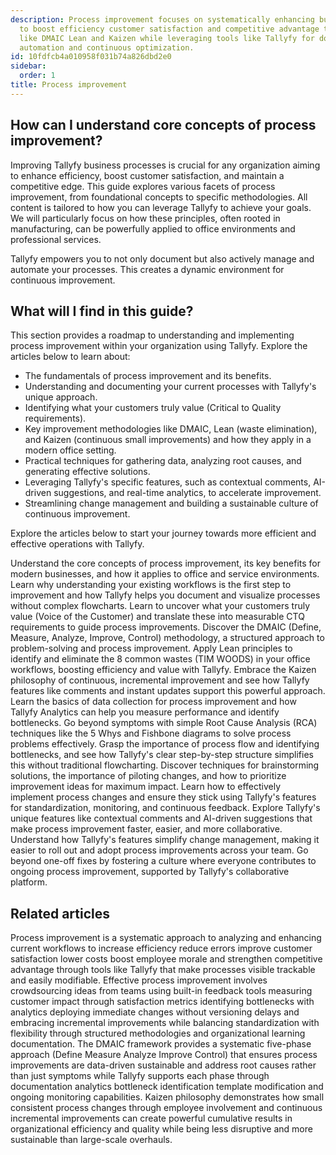 ```yaml
---
description: Process improvement focuses on systematically enhancing business workflows
  to boost efficiency customer satisfaction and competitive advantage through methodologies
  like DMAIC Lean and Kaizen while leveraging tools like Tallyfy for documentation
  automation and continuous optimization.
id: 10fdfcb4a010958f031b74a826dbd2e0
sidebar:
  order: 1
title: Process improvement
---
```


## How can I understand core concepts of process improvement?

Improving Tallyfy business processes is crucial for any organization aiming to enhance efficiency, boost customer satisfaction, and maintain a competitive edge. This guide explores various facets of process improvement, from foundational concepts to specific methodologies. All content is tailored to how you can leverage Tallyfy to achieve your goals. We will particularly focus on how these principles, often rooted in manufacturing, can be powerfully applied to office environments and professional services.

Tallyfy empowers you to not only document but also actively manage and automate your processes. This creates a dynamic environment for continuous improvement.

## What will I find in this guide?

This section provides a roadmap to understanding and implementing process improvement within your organization using Tallyfy. Explore the articles below to learn about:

-   The fundamentals of process improvement and its benefits.
-   Understanding and documenting your current processes with Tallyfy's unique approach.
-   Identifying what your customers truly value (Critical to Quality requirements).
-   Key improvement methodologies like DMAIC, Lean (waste elimination), and Kaizen (continuous small improvements) and how they apply in a modern office setting.
-   Practical techniques for gathering data, analyzing root causes, and generating effective solutions.
-   Leveraging Tallyfy's specific features, such as contextual comments, AI-driven suggestions, and real-time analytics, to accelerate improvement.
-   Streamlining change management and building a sustainable culture of continuous improvement.

Explore the articles below to start your journey towards more efficient and effective operations with Tallyfy.


<CardGrid>
  <LinkTitleCard header="<b>What is process improvement and why is it vital?</b>" href="./what-is-process-improvement/" >Understand the core concepts of process improvement, its key benefits for modern businesses, and how it applies to office and service environments.</LinkTitleCard>
  <LinkTitleCard header="<b>Understanding your current processes with Tallyfy</b>" href="./understanding-your-current-processes-with-tallyfy/" >Learn why understanding your existing workflows is the first step to improvement and how Tallyfy helps you document and visualize processes without complex flowcharts.</LinkTitleCard>
  <LinkTitleCard header="<b>Identifying customer needs and Critical to Quality (CTQ) requirements</b>" href="./identifying-customer-needs-and-critical-to-quality-ctq-requirements/" >Learn to uncover what your customers truly value (Voice of the Customer) and translate these into measurable CTQ requirements to guide process improvements.</LinkTitleCard>
  <LinkTitleCard header="<b>Introduction to DMAIC for process improvement</b>" href="./introduction-to-dmaic-for-process-improvement/" >Discover the DMAIC (Define, Measure, Analyze, Improve, Control) methodology, a structured approach to problem-solving and process improvement.</LinkTitleCard>
  <LinkTitleCard header="<b>Lean thinking: eliminating waste in office processes</b>" href="./lean-thinking-eliminating-waste-in-office-processes/" >Apply Lean principles to identify and eliminate the 8 common wastes (TIM WOODS) in your office workflows, boosting efficiency and value with Tallyfy.</LinkTitleCard>
  <LinkTitleCard header="<b>Kaizen: making continuous small improvements with Tallyfy</b>" href="./kaizen-making-continuous-small-improvements-with-tallyfy/" >Embrace the Kaizen philosophy of continuous, incremental improvement and see how Tallyfy features like comments and instant updates support this powerful approach.</LinkTitleCard>
  <LinkTitleCard header="<b>Gathering data and using Tallyfy analytics for insights</b>" href="./gathering-data-and-using-tallyfy-analytics-for-insights/" >Learn the basics of data collection for process improvement and how Tallyfy Analytics can help you measure performance and identify bottlenecks.</LinkTitleCard>
  <LinkTitleCard header="<b>Simple root cause analysis techniques to find why problems occur</b>" href="./simple-root-cause-analysis-techniques/" >Go beyond symptoms with simple Root Cause Analysis (RCA) techniques like the 5 Whys and Fishbone diagrams to solve process problems effectively.</LinkTitleCard>
  <LinkTitleCard header="<b>Understanding process flow without complex flowcharts</b>" href="./understanding-process-flow-without-complex-flowcharts/" >Grasp the importance of process flow and identifying bottlenecks, and see how Tallyfy's clear step-by-step structure simplifies this without traditional flowcharting.</LinkTitleCard>
  <LinkTitleCard header="<b>Generating, testing, and prioritizing improvement ideas</b>" href="./generating-testing-and-prioritizing-improvement-ideas/" >Discover techniques for brainstorming solutions, the importance of piloting changes, and how to prioritize improvement ideas for maximum impact.</LinkTitleCard>
  <LinkTitleCard header="<b>Implementing changes and sustaining improvements with Tallyfy</b>" href="./implementing-changes-and-sustaining-improvements-with-tallyfy/" >Learn how to effectively implement process changes and ensure they stick using Tallyfy's features for standardization, monitoring, and continuous feedback.</LinkTitleCard>
  <LinkTitleCard header="<b>How Tallyfy comments and AI supercharge process improvement</b>" href="./how-tallyfy-comments-and-ai-supercharge-process-improvement/" >Explore Tallyfy's unique features like contextual comments and AI-driven suggestions that make process improvement faster, easier, and more collaborative.</LinkTitleCard>
  <LinkTitleCard header="<b>Streamlining change management when improving processes with Tallyfy</b>" href="./streamlining-change-management-with-tallyfy/" >Understand how Tallyfy's features simplify change management, making it easier to roll out and adopt process improvements across your team.</LinkTitleCard>
  <LinkTitleCard header="<b>Building a culture of continuous improvement with Tallyfy</b>" href="./building-a-culture-of-continuous-improvement/" >Go beyond one-off fixes by fostering a culture where everyone contributes to ongoing process improvement, supported by Tallyfy's collaborative platform.</LinkTitleCard>
</CardGrid>

## Related articles
<CardGrid>
<LinkTitleCard header="<b>Process Improvement > What is process improvement?</b>" href="/products/pro/tutorials/how-to/process-improvement/what-is-process-improvement/" > Process improvement is a systematic approach to analyzing and enhancing current workflows to increase efficiency reduce errors improve customer satisfaction lower costs boost employee morale and strengthen competitive advantage through tools like Tallyfy that make processes visible trackable and easily modifiable. </LinkTitleCard>
<LinkTitleCard header="<b>How To > Improve processes effectively</b>" href="/products/pro/tutorials/how-to/improve-processes-effectively/" > Effective process improvement involves crowdsourcing ideas from teams using built-in feedback tools measuring customer impact through satisfaction metrics identifying bottlenecks with analytics deploying immediate changes without versioning delays and embracing incremental improvements while balancing standardization with flexibility through structured methodologies and organizational learning documentation. </LinkTitleCard>
<LinkTitleCard header="<b>Process Improvement > Introduction to DMAIC</b>" href="/products/pro/tutorials/how-to/process-improvement/introduction-to-dmaic-for-process-improvement/" > The DMAIC framework provides a systematic five-phase approach (Define Measure Analyze Improve Control) that ensures process improvements are data-driven sustainable and address root causes rather than just symptoms while Tallyfy supports each phase through documentation analytics bottleneck identification template modification and ongoing monitoring capabilities. </LinkTitleCard>
<LinkTitleCard header="<b>Process Improvement > Kaizen - Continuous small improvements</b>" href="/products/pro/tutorials/how-to/process-improvement/kaizen-making-continuous-small-improvements-with-tallyfy/" > Kaizen philosophy demonstrates how small consistent process changes through employee involvement and continuous incremental improvements can create powerful cumulative results in organizational efficiency and quality while being less disruptive and more sustainable than large-scale overhauls. </LinkTitleCard>
</CardGrid>